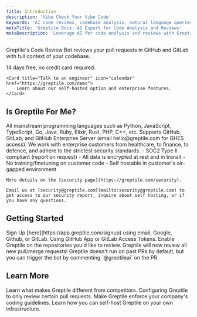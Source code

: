 ```yaml
---
title: Introduction
description: 'Vibe Check Your Vibe Code'
keywords: 'AI code reviews, codebase analysis, natural language queries, GitHub integration, Slack integration, PR review bot'
metaTitle: 'Greptile Docs: AI Expert for Code Analysis and Reviews'
metaDescription: 'Leverage AI for code analysis and reviews with Greptile. Get expert insights on your codebase through natural language queries and integrations.'
---
```



Greptile's Code Review Bot reviews your pull requests in GitHub and GitLab with full context of your codebase.

<CardGroup cols={2}>
    <Card title="Install the code review bot" icon="rocket" href="https://app.greptile.com/signup">
        14 days free, no credit card required.
    </Card>

    <Card title="Talk to an engineer" icon="calendar" href="https://greptile.com/demo">
        Learn about our self-hosted option and enterprise features.
    </Card>
</CardGroup>

## Is Greptile For Me?

<AccordionGroup>
  <Accordion title="Supported Languages" icon="code">
    All mainstream programming languages such as Python, JavaScript, TypeScript, Go, Java, Ruby, Elixir, Rust, PHP, C++, etc.
  </Accordion>

  <Accordion title="Supported Code Hosts" icon="github">
    Supports GitHub, GitLab, and GitHub Enterprise Server (email hello@greptile.com for GHES access).
  </Accordion>

  <Accordion title="Security & Privacy" icon="user">
    We work with enterprise customers from healthcare, to finance, to defence, and adhere to the strictest security standards.
    - SOC2 Type II compliant (report on request)
    - All data is encrypted at rest and in transit
    - No training/finetuning on customer code
    - Self hostable in customer's air-gapped environment

    More details on the [security page](https://greptile.com/security).

    Email us at [security@greptile.com](mailto:security@greptile.com) to get access to our security report, inquire about self hosting, or if you have any questions.

  </Accordion>
</AccordionGroup>

## Getting Started

<Steps>
    <Step title="Start your Greptile free trial">
        Sign Up [here](https://app.greptile.com/signup) using email, Google, Github, or GitLab.
    </Step>
    <Step title="Connect your GitHub or GitLab account">
        Using GitHub App or GitLab Access Tokens.
    </Step>
    <Step title="Enable Greptile on your repositories">
        Enable Greptile on the repositories you'd like to review.
    </Step>
    <Step title="That's it!" icon="party-horn">
        Greptile will now review all new pull/merge requests!
    </Step>
</Steps>



<Note>
        Greptile doesn't run on past PRs by default, but you can trigger the bot by commenting `@greptileai` on the PR.
</Note>

## Learn More

<CardGroup cols={2}>
    <Card title="Key Features" icon="ranking-star" href="/code-review-bot/key-features">
        Learn what makes Greptile different from competitors.
    </Card>
    <Card title="Trigger Rules" icon="gears" href="/code-review-bot/trigger-code-review">
        Configuring Greptile to only review certain pull requests.
    </Card>
    <Card title="Custom Instructions" icon="sliders-up" href="/code-review-bot/custom-instructions">
        Make Greptile enforce your company's coding guidelines.
    </Card>
    <Card title="Self-Hosting" icon="shield-halved" href="/security/selfhost">
        Learn how you can self-host Greptile on your own infrastructure.
    </Card>
</CardGroup>
